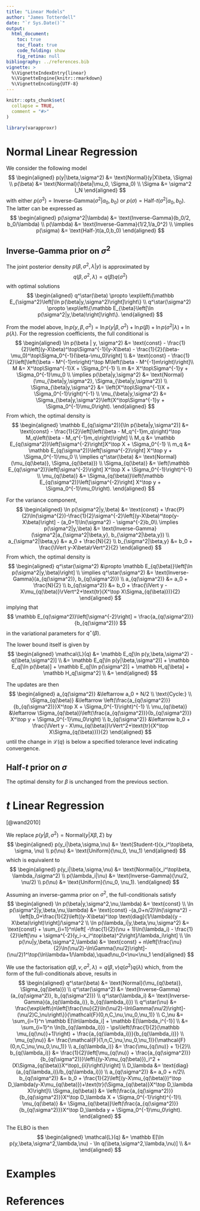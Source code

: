 ```yaml
---
title: "Linear Models"
author: "James Totterdell"
date: "`r Sys.Date()`"
output:
  html_document:
    toc: true
    toc_float: true
    code_folding: show
    fig_retina: null
bibliography: ../references.bib
vignette: >
  %\VignetteIndexEntry{linear}
  %\VignetteEngine{knitr::rmarkdown}
  %\VignetteEncoding{UTF-8}
---
```


```r
knitr::opts_chunk$set(
  collapse = TRUE,
  comment = "#>"
)
```

```r
library(varapproxr)
```

# Normal Linear Regression

We consider the following model
$$
\begin{aligned}
p(y|\beta,\sigma^2) &= \text{Normal}(y|X\beta, \Sigma) \\
p(\beta) &= \text{Normal}(\beta|\mu_0, \Sigma_0) \\
\Sigma &= \sigma^2 I_N
\end{aligned}
$$
with either $p(\sigma^2) = \text{Inverse-Gamma}(\sigma^2|a_0, b_0)$ or $p(\sigma) = \text{Half-}t(\sigma^2|a_0,b_0)$. 
The latter can be expressed as
$$
\begin{aligned}
p(\sigma^2|\lambda) &= \text{Inverse-Gamma}(b_0/2, b_0/\lambda) \\
p(\lambda) &= \text{Inverse-Gamma}(1/2,1/a_0^2) \\
\implies p(\sigma) &= \text{Half-}t(a_0,b_0)
\end{aligned}
$$

## Inverse-Gamma prior on $\sigma^2$

The joint posterior density $p(\beta,\sigma^2,\lambda|y)$ is approximated by
$$
q(\beta,\sigma^2,\lambda) = q(\beta)q(\sigma^2)
$$
with optimal solutions
$$
\begin{aligned}
q^\star(\beta) \propto \exp\left\{\mathbb E_{\sigma^2}\left[\ln p(\beta|y,\sigma^2)\right]\right\} \\
q^\star(\sigma^2) \propto \exp\left\{\mathbb E_{\beta}\left[\ln p(\sigma^2|y,\beta)\right]\right\}.
\end{aligned}
$$

From the model above, $\ln p(y,\beta,\sigma^2) = \ln p(y|\beta,\sigma^2) + \ln p(\beta) + \ln p(\sigma^2|\lambda) + \ln p(\lambda)$.
For the regression coefficients, the full conditional is
$$
\begin{aligned}
\ln p(\beta | y, \sigma^2) &= \text{const} - \frac{1}{2}\left[(y-X\beta)^\top\Sigma^{-1}(y-X\beta) - \frac{1}{2}(\beta-\mu_0)^\top\Sigma_0^{-1}(\beta-\mu_0)\right] \\
&= \text{const} - \frac{1}{2}\left[\left(\beta - M^{-1}m\right)^\top M\left(\beta - M^{-1}m\right)\right]\\
M &= X^\top\Sigma^{-1}X + \Sigma_0^{-1} \\
m &= X^\top\Sigma^{-1}y + \Sigma_0^{-1}\mu_0 \\
\implies p(\beta|y,\sigma^2) &= \text{Normal}(\mu_{\beta|y,\sigma^2}, \Sigma_{\beta|y,\sigma^2}) \\
\Sigma_{\beta|y,\sigma^2} &= \left(X^\top\Sigma^{-1}X + \Sigma_0^{-1}\right)^{-1} \\
\mu_{\beta|y,\sigma^2} &= \Sigma_{\beta|y,\sigma^2}\left(X^\top\Sigma^{-1}y + \Sigma_0^{-1}\mu_0\right).
\end{aligned}
$$
From which, the optimal density is
$$
\begin{aligned}
\mathbb E_{q(\sigma^2)}[\ln p(\beta|y,\sigma^2)] &= \text{const} - \frac{1}{2}\left[\left(\beta - M_q^{-1}m_q\right)^\top M_q\left(\beta - M_q^{-1}m_q\right)\right] \\
M_q &= \mathbb E_{q(\sigma^2)}\left[\sigma^{-2}\right]X^\top X + \Sigma_0^{-1} \\
m_q &= \mathbb E_{q(\sigma^2)}\left[\sigma^{-2}\right] X^\top y + \Sigma_0^{-1}\mu_0 \\
\implies q^\star(\beta) &= \text{Normal}(\mu_{q(\beta)}, \Sigma_{q(\beta)}) \\
\Sigma_{q(\beta)} &= \left(\mathbb E_{q(\sigma^2)}\left[\sigma^{-2}\right] X^\top X + \Sigma_0^{-1}\right)^{-1} \\
\mu_{q(\beta)} &= \Sigma_{q(\beta)}\left(\mathbb E_{q(\sigma^2)}\left[\sigma^{-2}\right] X^\top y + \Sigma_0^{-1}\mu_0\right).
\end{aligned}
$$

For the variance component,
$$
\begin{aligned}
\ln p(\sigma^2|y,\beta) &= \text{const} + \frac{P}{2}\ln(\sigma^{2})-\frac{1}{2}\sigma^{-2}\left[(y-X\beta)^\top(y-X\beta)\right] - (a_0+1)\ln(\sigma^2) - \sigma^{-2}b_0\\
\implies p(\sigma^2|y,\beta) &= \text{Inverse-Gamma}(\sigma^2|a_{\sigma^2|\beta,y}, b_{\sigma^2|\beta,y}) \\
a_{\sigma^2|\beta,y} &= a_0 + \frac{N}{2} \\
b_{\sigma^2|\beta,y} &= b_0 + \frac{\lVert y-X\beta\rVert^2}{2}
\end{aligned}
$$
From which, the optimal density is
$$
\begin{aligned}
q^\star(\sigma^2) &\propto \mathbb E_{q(\beta)}\left[\ln p(\sigma^2|y,\beta)\right] \\
\implies q^\star(\sigma^2) &= \text{Inverse-Gamma}(a_{q(\sigma^2)}, b_{q(\sigma^2)}) \\
a_{q(\sigma^2)} &= a_0 + \frac{N}{2} \\
b_{q(\sigma^2)} &= b_0 + \frac{\lVert y - X\mu_{q(\beta)}\rVert^2+\text{tr}(X^\top X\Sigma_{q(\beta)})}{2}
\end{aligned}
$$
implying that
$$
\mathbb E_{q(\sigma^2)}\left[\sigma^{-2}\right] = \frac{a_{q(\sigma^2)}}{b_{q(\sigma^2)}}
$$
in the variational parameters for $q^\star(\beta)$.

The lower bound itself is given by
$$
\begin{aligned}
\mathcal{L}(q) &= \mathbb E_q[\ln p(y,\beta,\sigma^2) - q(\beta,\sigma^2)] \\ 
&= \mathbb E_q[\ln p(y|\beta,\sigma^2)] + \mathbb E_q[\ln p(\beta)] + \mathbb E_q[\ln p(\sigma^2)] + 
\mathbb H_q[\beta] + \mathbb H_q[\sigma^2] \\
&= 
\end{aligned}
$$

The updates are then
$$
\begin{aligned}
a_{q(\sigma^2)} &\leftarrow a_0 + N/2 \\
\text{Cycle:} \\
  \Sigma_{q(\beta)} &\leftarrow  \left(\frac{a_{q(\sigma^2)}}{b_{q(\sigma^2)}}X^\top X + \Sigma_0^{-1}\right)^{-1} \\
  \mu_{q(\beta)} &\leftarrow \Sigma_{q(\beta)}\left(\frac{a_{q(\sigma^2)}}{b_{q(\sigma^2)}} X^\top y + \Sigma_0^{-1}\mu_0\right) \\
  b_{q(\sigma^2)} &\leftarrow b_0 + \frac{\lVert y - X\mu_{q(\beta)}\rVert^2+\text{tr}(X^\top X\Sigma_{q(\beta)})}{2}
\end{aligned}
$$
until the change in $\mathcal{L}(q)$ is below a specified tolerance level indicating convergence.


## Half-$t$ prior on $\sigma$

The optimal density for $\beta$ is unchanged from the previous section.


# $t$ Linear Regression

[@wand2010]

We replace $p(y|\beta,\sigma^2) = \text{Normal}(y|X\beta, \Sigma)$ by
$$
\begin{aligned}
p(y_i|\beta,\sigma,\nu) &= \text{Student-t}(x_i^\top\beta, \sigma, \nu) \\
p(\nu) &= \text{Uniform}(\nu_0, \nu_1)
\end{aligned}
$$
which is equivalent to
$$
\begin{aligned}
p(y_i|\beta,\sigma,\nu) &= \text{Normal}(x_i^\top\beta, \lambda_i\sigma^2) \\
p(\lambda_i|\nu) &= \text{Inverse-Gamma}(\nu/2, \nu/2) \\
p(\nu) &= \text{Uniform}(\nu_0, \nu_1).
\end{aligned}
$$

Assuming an inverse-gamma prior on $\sigma^2$, the full-conditionals satisfy
$$
\begin{aligned}
\ln p(\beta|y,\sigma^2,\nu,\lambda) &= \text{const} \\
\ln p(\sigma^2|y,\beta,\nu,\lambda) &= \text{const} -(a_0+n/2)\ln(\sigma^2) - \left[b_0+\frac{1}{2}\left((y-X\beta)^\top \text{diag}(1/\lambda)(y - X\beta)\right)\right]/\sigma^2 \\
\ln p(\lambda_i|y,\beta,\nu,\sigma^2) &= \text{const} + \sum_{i=1}^n\left[ -\frac{1}{2}(\nu + 1)\ln(\lambda_i) - \frac{1}{2}\left[\nu + \sigma^{-2}(y_i-x_i^\top\beta)^2\right]/\lambda_i\right] \\
\ln p(\nu|y,\beta,\sigma^2,\lambda) &= \text{const} + n\left[\frac{\nu}{2}\ln(\nu/2)-\ln\Gamma(\nu/2)\right]-(\nu/2)1^\top(\ln\lambda+1/\lambda),\quad\nu_0<\nu<\nu_1
\end{aligned}
$$

We use the factorisation $q(\beta,\nu,\sigma^2,\lambda)=q(\beta,\nu)q(\sigma^2)q(\lambda)$ which, from the form of the full-conditionals above, results in
$$
\begin{aligned}
q^\star(\beta) &= \text{Normal}(\mu_{q(\beta)}, \Sigma_{q(\beta)}) \\
q^\star(\sigma^2) &= \text{Inverse-Gamma}(a_{q(\sigma^2)}, b_{q(\sigma^2)}) \\
q^\star(\lambda_i) &= \text{Inverse-Gamma}(a_{q(\lambda_i)}, b_{q(\lambda_i)}) \\
q^\star(\nu) &= \frac{\exp\left\{n\left[\frac{\nu}{2}\ln(\nu/2)-\ln\Gamma(\nu/2)\right]-(\nu/2)C_\nu\right\}}{\mathcal{F}(0,n,C_\nu,\nu_0,\nu_1)} \\
C_\nu &= \sum_{i=1}^n \mathbb E[\ln\lambda_i] + \mathbb E[\lambda_i^{-1}] \\
&= \sum_{i=1}^n \ln(b_{q(\lambda_i)}) - \psi\left(\frac{1}{2}(\mathbb \mu_{q(\nu)}+1)\right) + \frac{a_{q(\lambda_i)}}{b_{q(\lambda_i)}} \\
\mu_{q(\nu)} &= \frac{\mathcal{F}(1,n,C_\nu,\nu_0,\nu_1)}{\mathcal{F}(0,n,C_\nu,\nu_0,\nu_1)} \\
a_{q(\lambda_i)} &= \frac{\mu_{q(\nu)} + 1}{2}\\
b_{q(\lambda_i)} &= \frac{1}{2}\left[\mu_{q(\nu)} + \frac{a_{q(\sigma^2)}}{b_{q(\sigma^2)}}\left\{(y-X\mu_{q(\beta)})_i^2 + (X\Sigma_{q(\beta)}X^\top)_{ii}\right\}\right] \\
D_\lambda &= \text{diag}(a_{q(\lambda_i)}/b_{q(\lambda_i)}) \\
a_{q(\sigma^2)} &= a_0 + n/2\\
b_{q(\sigma^2)} &= b_0 + \frac{1}{2}\left[(y-X\mu_{q(\beta)})^\top D_\lambda(y-X\mu_{q(\beta)})+\text{tr}(\Sigma_{q(\beta)}X^\top D_\lambda X)\right]\\
\Sigma_{q(\beta)} &= \left(\frac{a_{q(\sigma^2)}}{b_{q(\sigma^2)}}X^\top D_\lambda X + \Sigma_0^{-1}\right)^{-1}\\
\mu_{q(\beta)} &= \Sigma_{q(\beta)}\left(\frac{a_{q(\sigma^2)}}{b_{q(\sigma^2)}}X^\top D_\lambda y + \Sigma_0^{-1}\mu_0\right).
\end{aligned}
$$

The ELBO is then
$$
\begin{aligned}
\mathcal{L}(q) &= \mathbb E[\ln p(y,\beta,\sigma^2,\lambda,\nu) - \ln q(\beta,\sigma^2,\lambda,\nu)] \\
&=
\end{aligned}
$$


# Examples



# References